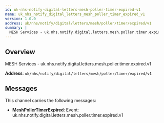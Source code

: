 ```yaml
---
id: uk-nhs-notify-digital-letters-mesh-poller-timer-expired-v1
name: uk_nhs_notify_digital_letters_mesh_poller_timer_expired_v1
version: 1.0.0
address: uk/nhs/notify/digital/letters/mesh/poller/timer/expired/v1
summary: |
  MESH Services - uk.nhs.notify.digital.letters.mesh.poller.timer.expired.v1
---
```


## Overview

MESH Services - uk.nhs.notify.digital.letters.mesh.poller.timer.expired.v1

**Address**: `uk/nhs/notify/digital/letters/mesh/poller/timer/expired/v1`

## Messages

This channel carries the following messages:

- **MeshPollerTimerExpired**: Event: uk.nhs.notify.digital.letters.mesh.poller.timer.expired.v1

